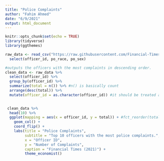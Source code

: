 ```yaml
---
title: "Police Complaints"
author: "Fahim Ahmed"
date: "6/9/2021"
output: html_document
---
```


```r
knitr::opts_chunk$set(echo = TRUE)
library(tidyverse)
library(ggthemes)
```

```r
raw_data <- read_csv("https://raw.githubusercontent.com/Financial-Times/police-misconduct-complaints-analysis/main/output/philly_clean.csv") %>%
  select(officer_id, po_race, po_sex)
```

```r
#outputs the officers with the most complaints in descending order.
clean_data <- raw_data %>%
  select(officer_id) %>%
  group_by(officer_id) %>%
  summarize(total = n()) %>% #n() is basically count
  arrange(desc(total)) %>%
  mutate(officer_id = as.character(officer_id)) #it should be treated as a name, rather than number.
  
```
```r

 clean_data %>%
  head(10) %>%
  ggplot(mapping = aes(x = officer_id, y = total)) + #fct_reorder(total, officer_id)
    geom_col() +
    coord_flip() +
    labs(title = "Police Complaints",
         subtitle = "Top 10 officers with the most police complaints.",
         x = "Officer ID",
         y = "Number of Complaints",
         caption = "Financial Times (2021)") +
         theme_economist()
```
